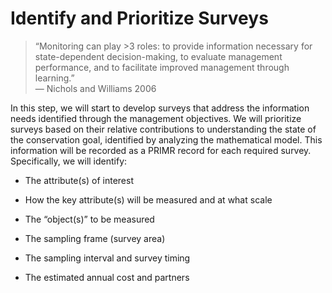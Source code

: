 # Identify and Prioritize Surveys {-#prioritize-surveys}

> "Monitoring can play >3 roles: to provide information necessary for state-dependent decision-making, to evaluate management performance, and to facilitate improved management through learning."  
> --- Nichols and Williams 2006

In this step, we will start to develop surveys that address the information needs identified through the management objectives. We will prioritize surveys based on their relative contributions to understanding the state of the conservation goal, identified by analyzing the mathematical model. This information will be recorded as a PRIMR record for each required survey. Specifically, we will identify: 

- The attribute(s) of interest 

- How the key attribute(s) will be measured and at what scale 
- The “object(s)” to be measured 
- The sampling frame (survey area) 
- The sampling interval and survey timing 
- The estimated annual cost and partners 